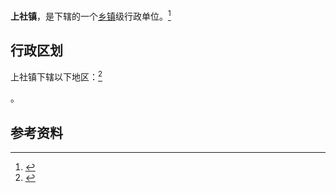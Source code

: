 {{中国乡级行政区|14/03/22/106/000}}

'''上社镇'''，是{{PRC admin/fullname|14/03/22/106/000|3}}下辖的一个[[乡镇|乡镇]]级行政单位。<ref>{{PRC admin/ref sgc|{{PRC admin/parent|14/03/22/106/000}}}}</ref>

== 行政区划 ==

上社镇下辖以下地区：<ref>{{PRC admin/ref sgc|14/03/22/106/000}}</ref>

{{PRC admin/children|14/03/22/106/000}}。

== 参考资料 ==

{{reflist}}

{{行政区划小作品}}
{{PRC admin/navcat|14/03/22/106/000}}